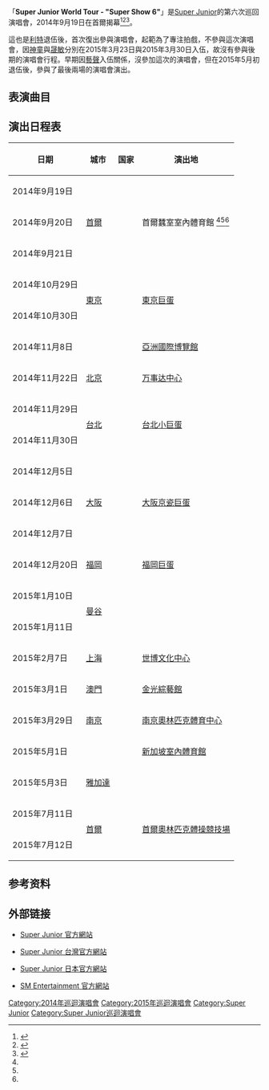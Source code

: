 {{Infobox concert tour
| concert_tour_name = Super Junior第六次巡回演唱会<br /> "Super Show 6"
| image             = Supershow6.jpg
| image_caption     = 《Super Show 6》演唱会宣传海报
| artist            = [[Super_Junior|Super Junior]]
| album             = 《[[Mamacita|Mamacita]]》
| start_date        = {{Start date|2014|09|19|df=yes}}
| end_date          = {{End date|2015|07|12|df=yes}}
| number_of_legs    = 6
| number_of_shows   = 22
| last_tour         = ''[[Super_Show_5|Super Show 5]]'' <br /> (2013/2014)
| this_tour         = '''''Super Show 6''''' <br /> (2014/2015)
| next_tour         = ''[[Super_Camp|Super Camp]]'' <br /> (2015/2016)
| location          = {{KOR}} 5<BR /> {{JPN}} 6<BR /> {{CHN}} 5<br /> {{TWN}} 2<BR /> {{THA}} 2<BR /> {{SGP}} 1<BR /> {{IDN}} 1<BR />
}}
「'''Super Junior World Tour - "Super Show 6"'''」是[[Super_Junior|Super Junior]]的第六次巡回演唱會，2014年9月19日在首爾揭幕<ref name="Seoul">{{cite news|title=Leeteuk to Join Super Junior for ′Super Show 6′ World Tour|url=http://mwave.interest.me/enewsworld/en/article/70137/super-junior-to-hold-super-show-6-starting-in-seoul|work=CJ E&M enewsWorld|date=7 July 2014|accessdate=10 July 2014|language=en|archive-url=https://web.archive.org/web/20140711201214/http://mwave.interest.me/enewsworld/en/article/70137/super-junior-to-hold-super-show-6-starting-in-seoul|archive-date=2014-07-11|dead-url=yes}}</ref><ref name="Seoul2">{{cite news|title=SuperJunior9月开六巡 利特回归引期待|url=http://ent.sina.com.cn/y/k/2014-07-07/14374171024.shtml|work=新浪娱乐|date=2014年7月7日|accessdate=2014年8月19日|language=zh|archive-date=2014年8月19日|archive-url=https://web.archive.org/web/20140819202105/http://ent.sina.com.cn/y/k/2014-07-07/14374171024.shtml|dead-url=no}}</ref><ref name="Seoul3">{{cite news|title=SJ六巡九月开唱 利特回归同参引期待|url=http://ent.sina.com.cn/y/k/2014-07-31/09214183902.shtml|work=新浪娱乐|date=2014年7月31日|accessdate=2014年8月19日|language=zh|archive-date=2014年8月19日|archive-url=https://web.archive.org/web/20140819181928/http://ent.sina.com.cn/y/k/2014-07-31/09214183902.shtml|dead-url=no}}</ref>。

這也是[[利特|利特]]退伍後，首次復出參與演唱會，起範為了專注拍戲，不參與這次演唱會，因[[神童|神童]]與[[晟敏|晟敏]]分別在2015年3月23日與2015年3月30日入伍，故沒有參與後期的演唱會行程。早期因[[藝聲|藝聲]]入伍關係，沒參加這次的演唱會，但在2015年5月初退伍後，參與了最後兩場的演唱會演出。

==表演曲目==
{{hidden
| headercss = background:#ccccff; font-size: 100%; width: 60%;
| contentcss = text-align: left; font-size: 100%; width: 75%;
| header = 首爾
| content =
'''Opening VCR'''<br />'''Stage Appearance Show'''
* [[Super_Junior05|"Twins (Knock Out)"]]
* [[美人啊|"Bonamana"]]（Rock ver.）
* NANTA - [[晟敏|晟敏]]
* "[[Sorry,_Sorry|Sorry, Sorry]]"（feat. [[希澈|希澈]] 鼓伴奏）

'''Second video interlude'''
* [[U_(Super_Junior)|"U"]]
* Dear. TWO - [[銀赫|銀赫]]
* [[Mamacita|"Midnight Blues"]]
* [[It's_You|"She Wants It"]]
* First MENT
* "[[Mr._Simple|Mr. Simple]]"

'''Third video interlude'''
* "Don't Leave Me"<sub>（[[始源|始源]]作曲）</sub>
* [[Mamacita|"Evanesce"]]
* Second MENT

'''Fourth video interlude'''（[[圭賢|圭賢]]、[[昌珉|昌珉]]）
* "My Thoughts, Your Memories" - [[圭賢|圭賢]]<sub>（[[圭賢|圭賢]]作曲，[[昌珉|昌珉]]作词）</sub>
* "Heartbreak" - [[強仁|強仁]]
* "Love, The Common Word" - [[厲旭|厲旭]]
* [[Mamacita|"This is Love"]]
* [[Mamacita|"Islands"]]

'''Fifth video interlude'''
* [[Swing_(SJM迷你專輯)|"Swing"]]（韓語版） - [[Super_Junior-M|Super Junior-M]]
* "Fantastic" - [[劉憲華|Henry<sub>（SJM）</sub>]]
* "太贪心" - [[周覓|周覓<sub>（SJM）</sub>]]
* "1+1=Love" - [[東海_(藝人)|東海]]（feat. [[銀赫|銀赫]]）
* [[Ride_Me|"Motorcycle"]]（韓語版） - [[Super_Junior_Donghae_&_Eunhyuk|Super Junior Donghae & Eunhyuk]]
* [[Ride_Me|"Hello"]] - [[Super_Junior_Donghae_&_Eunhyuk|Super Junior Donghae & Eunhyuk]]
* "[[Oppa,_Oppa|Oppa, Oppa]]" - [[Super_Junior_Donghae_&_Eunhyuk|Super Junior Donghae & Eunhyuk]]

'''Sixth video interlude'''
* "Nothin' On You" - [[利特|利特]]（feat. [[晟敏|晟敏]] 吉他拌奏）

'''Seventh video interlude'''
* "Wild Horse" - [[始源|始源]]
* [[冰雪奇缘|冰雪奇缘]] cosplay舞台
* "Rokkugo!!"

'''Eighth video interlude'''
* "Don't Forget" - [[神童_(藝人)|神童]]
* Third MENT
* [[Mamacita|"Too Many Beautiful Girls"]]
* [[Mamacita|"Shirt"]]
* [[Sexy,_Free_&_Single|"Rockstar"]]
* [[Mamacita|"Let's Dance"]]

'''Encore'''
* "[[Mamacita|Mamacita]]"
* Fourth MENT
* [[Mr._Simple|"Walkin"]]
* [[Sexy,_Free_&_Single|"From U"]]
* Ending MENT
* [[Sexy,_Free_&_Single|"HARU"]]
}}

== 演出日程表 ==
{| class="wikitable" width=60%
!日期!!城市!!国家!!演出地
|-
| 2014年9月19日
|rowspan="3"| [[首爾|首爾]]
|rowspan="3"| {{KOR}}
|rowspan="3"| 首爾蠶室室內體育館 <ref name="Seoul" /><ref name="Seoul2" /><ref name="Seoul3" />
|-
| 2014年9月20日
|-
| 2014年9月21日
|-
| 2014年10月29日
|rowspan="2"| [[東京|東京]]
|rowspan="2"| {{JPN}}
|rowspan="2"| [[東京巨蛋|東京巨蛋]]
|-
| 2014年10月30日
|-
| 2014年11月8日
| {{HK}}
|rowspan="2"| {{CHN}}
| [[亞洲國際博覽館|亞洲國際博覽館]]
|-
| 2014年11月22日
| [[北京|北京]]
| [[万事达中心|万事达中心]]
|-
| 2014年11月29日
|rowspan="2"| [[台北市|台北]]
|rowspan="2"| {{TWN}}
|rowspan="2"| [[台北小巨蛋|台北小巨蛋]]
|-
|2014年11月30日
|-
|2014年12月5日
|rowspan="3"| [[大阪市|大阪]]
|rowspan="4"| {{JPN}}
|rowspan="3"| [[大阪巨蛋|大阪京瓷巨蛋]]
|-
| 2014年12月6日
|-
| 2014年12月7日
|-
| 2014年12月20日
| [[福岡市|福岡]]
| [[福岡巨蛋|福岡巨蛋]]
|-
| 2015年1月10日
|rowspan="2"| [[曼谷|曼谷]]
|rowspan="2"| {{THA}}
|rowspan="2"| {{link-en|Impact, Muang Thong Thani|Impact, Muang Thong Thani|Impact Arena}}
|-
| 2015年1月11日
|-
| 2015年2月7日
| [[上海|上海]]
|rowspan="3"| {{CHN}}
| [[世博文化中心|世博文化中心]]
|-
| 2015年3月1日
| [[澳門|澳門]]
| [[金光綜藝館|金光綜藝館]]
|-
| 2015年3月29日
| [[南京|南京]]
| [[南京奧林匹克體育中心|南京奧林匹克體育中心]]
|-
| 2015年5月1日
|colspan="2"| {{SGP}}
| [[新加坡室內體育館|新加坡室內體育館]]
|-
| 2015年5月3日
| [[雅加達|雅加達]]
| {{IDN}}
| {{link-en|Indonesia Convention Exhibition|Indonesia Convention Exhibition}}
|-
| 2015年7月11日
|rowspan="2"| [[首爾|首爾]]
|rowspan="3"| {{KOR}}
|rowspan="2"| [[首爾奧林匹克體操競技場|首爾奧林匹克體操競技場]]
|-
| 2015年7月12日
|}

== 参考资料 ==
{{reflist}}

== 外部链接 ==
* {{ko icon}} [http://superjunior.smtown.com/ Super Junior 官方網站]{{Wayback|url=http://superjunior.smtown.com/ |date=20171108214141 }}
* {{zh-tw icon}} [http://www.avex.com.tw/superjunior/ Super Junior 台灣官方網站]{{Wayback|url=http://www.avex.com.tw/superjunior/ |date=20090318102958 }}
* {{jp icon}} [http://superjunior-jp.net/ Super Junior 日本官方網站]{{Wayback|url=http://superjunior-jp.net/ |date=20131205102022 }}
* {{ko icon}} [http://www.smtown.com/ SM Entertainment 官方網站]{{Wayback|url=http://www.smtown.com/ |date=20060424164456 }}

{{Super Junior}}

[[Category:2014年巡迴演唱會|Category:2014年巡迴演唱會]]
[[Category:2015年巡迴演唱會|Category:2015年巡迴演唱會]]
[[Category:Super_Junior|Category:Super Junior]]
[[Category:Super_Junior巡迴演唱會|Category:Super Junior巡迴演唱會]]
